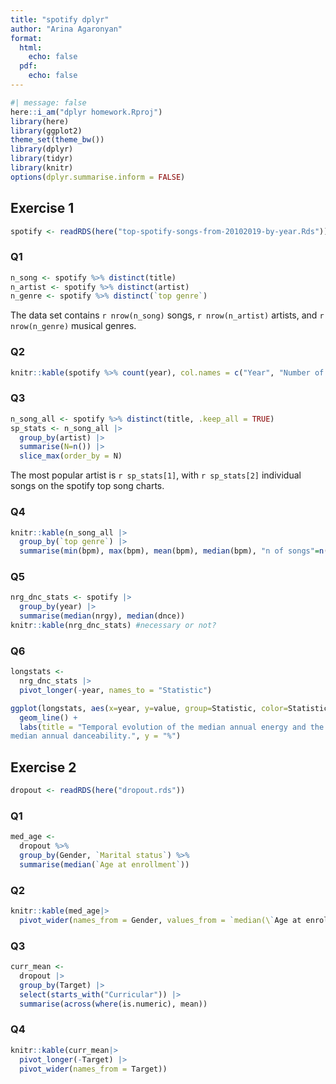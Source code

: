 ```yaml
---
title: "spotify dplyr"
author: "Arina Agaronyan"
format: 
  html: 
    echo: false 
  pdf: 
    echo: false
---
```



```r
#| message: false
here::i_am("dplyr homework.Rproj")
library(here)
library(ggplot2)
theme_set(theme_bw())
library(dplyr)
library(tidyr)
library(knitr)
options(dplyr.summarise.inform = FALSE)
```


## Exercise 1

```r
spotify <- readRDS(here("top-spotify-songs-from-20102019-by-year.Rds"))
```



### Q1

```r
n_song <- spotify %>% distinct(title)
n_artist <- spotify %>% distinct(artist)
n_genre <- spotify %>% distinct(`top genre`)
```

The data set contains `r nrow(n_song)` songs, `r nrow(n_artist)` artists, and `r nrow(n_genre)` musical genres.



### Q2

```r
knitr::kable(spotify %>% count(year), col.names = c("Year", "Number of songs per year"))
```



### Q3

```r
n_song_all <- spotify %>% distinct(title, .keep_all = TRUE)
sp_stats <- n_song_all |>
  group_by(artist) |>
  summarise(N=n()) |>
  slice_max(order_by = N)
```

The most popular artist is `r sp_stats[1]`, with `r sp_stats[2]` individual songs on the spotify top song charts.



### Q4

```r
knitr::kable(n_song_all |>
  group_by(`top genre`) |>
  summarise(min(bpm), max(bpm), mean(bpm), median(bpm), "n of songs"=n()))
```



### Q5

```r
nrg_dnc_stats <- spotify |>
  group_by(year) |>
  summarise(median(nrgy), median(dnce))
knitr::kable(nrg_dnc_stats) #necessary or not?
```



### Q6

```r
longstats <- 
  nrg_dnc_stats |>
  pivot_longer(-year, names_to = "Statistic")
```

```r
ggplot(longstats, aes(x=year, y=value, group=Statistic, color=Statistic))+
  geom_line() +
  labs(title = "Temporal evolution of the median annual energy and the
median annual danceability.", y = "%")
```



## Exercise 2

```r
dropout <- readRDS(here("dropout.rds"))
```



### Q1

```r
med_age <- 
  dropout %>%
  group_by(Gender, `Marital status`) %>%
  summarise(median(`Age at enrollment`))
```

  

### Q2
  
```r
knitr::kable(med_age|>
  pivot_wider(names_from = Gender, values_from = `median(\`Age at enrollment\`)`), caption = "Median age at enrollment")
```



### Q3

```r
curr_mean <- 
  dropout |>
  group_by(Target) |>
  select(starts_with("Curricular")) |>
  summarise(across(where(is.numeric), mean)) 
```



### Q4

```r
knitr::kable(curr_mean|>
  pivot_longer(-Target) |>
  pivot_wider(names_from = Target))
```